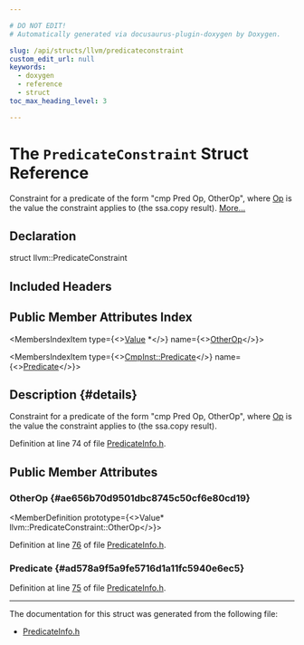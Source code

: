```yaml
---

# DO NOT EDIT!
# Automatically generated via docusaurus-plugin-doxygen by Doxygen.

slug: /api/structs/llvm/predicateconstraint
custom_edit_url: null
keywords:
  - doxygen
  - reference
  - struct
toc_max_heading_level: 3

---
```





# The `PredicateConstraint` Struct Reference

<DoxygenPage pluginConfig={pluginConfig}>

Constraint for a predicate of the form &quot;cmp Pred Op, OtherOp&quot;, where <a href="/docs/api/namespaces/llvm/#ab471937b9a227e70c7fe8bd9604014d6">Op</a> is the value the constraint applies to (the ssa.copy result). <a href="#details">More...</a>

## Declaration

<CodeBlock>struct llvm::PredicateConstraint</CodeBlock>

## Included Headers

<IncludesList>
<IncludesListItem
  filePath="llvm/Transforms/Utils/PredicateInfo.h"
  permalink="/docs/api/files/include/include/llvm/include/llvm/transforms/include/llvm/transforms/utils/predicateinfo-h"
  isLocal="true" />
</IncludesList>

## Public Member Attributes Index

<MembersIndex>

<MembersIndexItem
  type={<><a href="/docs/api/classes/llvm/value">Value</a> &#42;</>}
  name={<><a href="#ae656b70d9501dbc8745c50cf6e80cd19">OtherOp</a></>}>
</MembersIndexItem>

<MembersIndexItem
  type={<><a href="/docs/api/classes/llvm/cmpinst/#a2be3583dac92a031fa1458d4d992c78b">CmpInst::Predicate</a></>}
  name={<><a href="#ad578a9f5a9fe5716d1a11fc5940e6ec5">Predicate</a></>}>
</MembersIndexItem>

</MembersIndex>

## Description {#details}

Constraint for a predicate of the form &quot;cmp Pred Op, OtherOp&quot;, where <a href="/docs/api/namespaces/llvm/#ab471937b9a227e70c7fe8bd9604014d6">Op</a> is the value the constraint applies to (the ssa.copy result).

Definition at line 74 of file <a href="/docs/api/files/include/include/llvm/include/llvm/transforms/include/llvm/transforms/utils/predicateinfo-h">PredicateInfo.h</a>.

<SectionDefinition>

## Public Member Attributes

### OtherOp {#ae656b70d9501dbc8745c50cf6e80cd19}

<MemberDefinition
  prototype={<>Value&#42; llvm::PredicateConstraint::OtherOp</>}>

Definition at line <a href="/docs/api/files/include/include/llvm/include/llvm/transforms/include/llvm/transforms/utils/predicateinfo-h/#l00076">76</a> of file <a href="/docs/api/files/include/include/llvm/include/llvm/transforms/include/llvm/transforms/utils/predicateinfo-h">PredicateInfo.h</a>.
</MemberDefinition>

### Predicate {#ad578a9f5a9fe5716d1a11fc5940e6ec5}

<MemberDefinition
  prototype="CmpInst::Predicate llvm::PredicateConstraint::Predicate">

Definition at line <a href="/docs/api/files/include/include/llvm/include/llvm/transforms/include/llvm/transforms/utils/predicateinfo-h/#l00075">75</a> of file <a href="/docs/api/files/include/include/llvm/include/llvm/transforms/include/llvm/transforms/utils/predicateinfo-h">PredicateInfo.h</a>.
</MemberDefinition>

</SectionDefinition>

<hr/>

The documentation for this struct was generated from the following file:

<ul>
<li><a href="/docs/api/files/include/include/llvm/include/llvm/transforms/include/llvm/transforms/utils/predicateinfo-h">PredicateInfo.h</a></li>
</ul>

</DoxygenPage>
